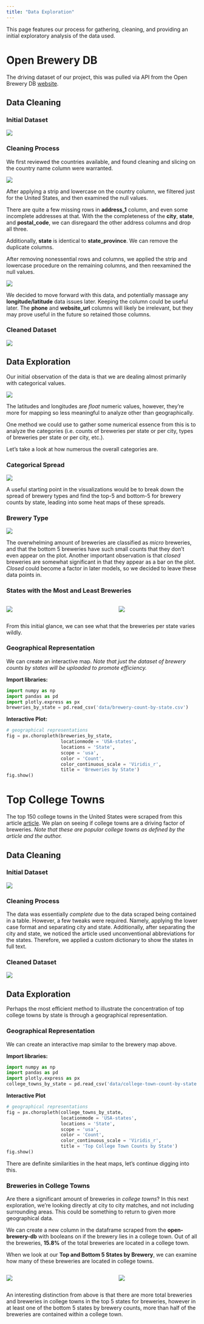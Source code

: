 ```yaml
---
title: "Data Exploration"
---
```


This page features our process for gathering, cleaning, and providing an initial exploratory analysis of the data used.

# Open Brewery DB

The driving dataset of our project, this was pulled via API from the Open Brewery DB [website](https://www.openbrewerydb.org/).

## Data Cleaning

### Initial Dataset

![](images/data_exploration/open-brewery-db-a.png)

### Cleaning Process

We first reviewed the countries available, and found cleaning and slicing on the country name column were warranted.

![](images/data_exploration/open-brewery-db-1.png)

After applying a strip and lowercase on the country column, we filtered just for the United States, and then examined the null values.

There are quite a few missing rows in **address_1** column, and even some incomplete addresses at that. With the the completeness of the **city**, **state**, and **postal_code**, we can disregaard the other address columns and drop all three.

Additionally, **state** is identical to **state_province**. We can remove the duplicate columns.

After removing  nonessential rows and columns, we applied the strip and lowercase procedure on the remaining columns, and then reexamined the null values.

![](images/data_exploration/open-brewery-db-2.png)

We decided to move forward with this data, and potentially massage any **longitude/latitude** data issues later. Keeping the column could be useful later. The **phone** and **website_url** columns will likely be irrelevant, but they may prove useful in the future so retained those columns.

### Cleaned Dataset

![](images/data_exploration/open-brewery-db-b.png)

## Data Exploration

Our initial observation of the data is that we are dealing almost primarily with categorical values.

![](images/data_exploration/open-brewery-db-3.png)

The latitudes and longitudes are *float* numeric values, however, they're more for mapping so less meaningful to analyze other than geographically.

One method we could use to gather some numerical essence from this is to analyze the categories (i.e. counts of breweries per state or per city, types of breweries per state or per city, etc.).

Let's take a look at how numerous the overall categories are.

### Categorical Spread

![](images/data_exploration/open-brewery-db-4.png)


A useful starting point in the visualizations would be to break down the spread of brewery types and find the top-5 and bottom-5 for brewery counts by state, leading into some heat maps of these spreads.

### Brewery Type

![](images/data_exploration/open-brewery-db-5.png)

The overwhelming amount of breweries are classified as *micro* breweries, and that the bottom 5 breweries have such small counts that they don't even appear on the plot. Another important observation is that *closed* breweries are somewhat significant in that they appear as a bar on the plot. *Closed* could become a factor in later models, so we decided to leave these data points in.

### States with the Most and Least Breweries

::: columns
::: {.column width="45%"}

![](images/data_exploration/open-brewery-db-6.png)
:::

::: {.column width="10%"}
:::

::: {.column width="45%"}
![](images/data_exploration/open-brewery-db-7.png)
:::
:::

From this initial glance, we can see what that the breweries per state varies wildly.

### Geographical Representation

We can create an interactive map. *Note that just the dataset of brewery counts by states will be uploaded to promote efficiency.*

**Import libraries:**

```python
import numpy as np
import pandas as pd
import plotly.express as px
breweries_by_state = pd.read_csv('data/brewery-count-by-state.csv')
```

**Interactive Plot:**

```python
# geographical representations
fig = px.choropleth(breweries_by_state,
                    locationmode = 'USA-states',
                    locations = 'State',
                    scope = 'usa',
                    color = 'Count',
                    color_continuous_scale = 'Viridis_r',
                    title = 'Breweries by State')
fig.show()
```

# Top College Towns

The top 150 college towns in the United States were scraped from this article [article](https://listwithclever.com/research/best-college-towns-2021/). We plan on seeing if college towns are a driving factor of breweries. *Note that these are popular college towns as defined by the article and the author.*

## Data Cleaning

### Initial Dataset

![](images/data_exploration/top_colleges_a.png)

### Cleaning Process

The data was essentially *complete* due to the data scraped being contained in a table. However, a few tweaks were required. Namely, applying the lower case format and separating city and state. Additionally, after separating the city and state, we noticed the article used unconventional abbreviations for the states. Therefore, we applied a custom dictionary to show the states in full text.

### Cleaned Dataset

![](images/data_exploration/top_colleges_b.png)

## Data Exploration

Perhaps the most efficient method to illustrate the concentration of top college towns by state is through a geographical representation.

### Geographical Representation

We can create an interactive map similar to the brewery map above.

**Import libraries:**

```python
import numpy as np
import pandas as pd
import plotly.express as px
college_towns_by_state = pd.read_csv('data/college-town-count-by-state.csv')
```

**Interactive Plot**

```python
# geographical representations
fig = px.choropleth(college_towns_by_state,
                    locationmode = 'USA-states',
                    locations = 'State',
                    scope = 'usa',
                    color = 'Count',
                    color_continuous_scale = 'Viridis_r',
                    title = 'Top College Town Counts by State')
fig.show()
```

There are definite similarities in the heat maps, let's continue digging into this.

### Breweries in College Towns

Are there a significant amount of breweries in *college towns*? In this next exploration, we're looking directly at city to city matches, and not including surrounding areas. This could be something to return to given more geographical data.

We can create a new column in the dataframe scraped from the **open-brewery-db** with booleans on if the brewery lies in a college town. Out of all the breweries, **15.8%** of the total breweries are located in a college town.

When we look at our **Top and Bottom 5 States by Brewery**, we can examine how many of these breweries are located in college towns.

::: columns
::: {.column width="45%"}

![](images/data_exploration/top_colleges_1.png)
:::

::: {.column width="10%"}
:::

::: {.column width="45%"}
![](images/data_exploration/top_colleges_2.png)
:::
:::

An interesting distinction from above is that there are more total breweries and breweries in college towns in the top 5 states for breweries, however in at least one of the bottom 5 states by brewery counts, more than half of the breweries are contained within a college town.
